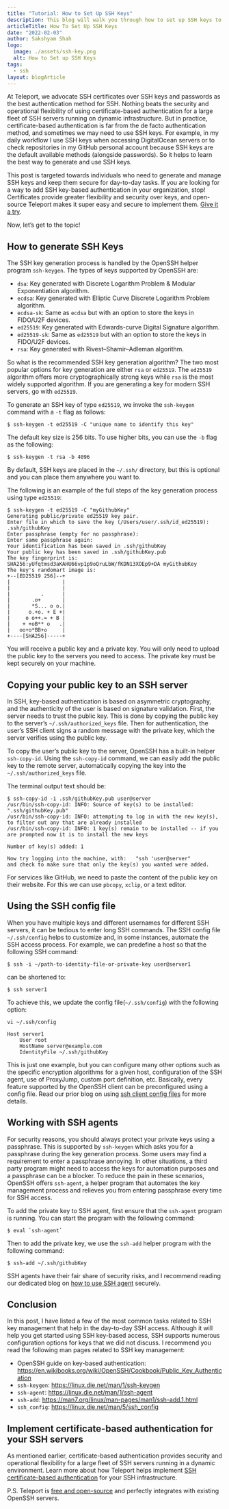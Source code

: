 ```yaml
---
title: "Tutorial: How to Set Up SSH Keys"
description: This blog will walk you through how to set up SSH keys to use for SSH key-based authentication.
articleTitle: How To Set Up SSH Keys
date: "2022-02-03"
author: Sakshyam Shah
logo:
  image: ./assets/ssh-key.png
  alt: How to Set up SSH Keys
tags:
  - ssh
layout: blogArticle
---
```



At Teleport, we advocate SSH certificates over SSH keys and passwords as the best authentication method for SSH. Nothing beats the security and operational flexibility of using certificate-based authentication for a large fleet of SSH servers running on dynamic infrastructure. But in practice, certificate-based authentication is far from the de facto authentication method, and sometimes we may need to use SSH keys. For example, in my daily workflow I use SSH keys when accessing DigitalOcean servers or to check repositories in my GitHub personal account because SSH keys are the default available methods (alongside passwords). So it helps to learn the best way to generate and use SSH keys.

This post is targeted towards individuals who need to generate and manage SSH keys and keep them secure for day-to-day tasks. If you are looking for a way to add SSH key-based authentication in your organization, stop! Certificates provide greater flexibility and security over keys, and open-source Teleport makes it super easy and secure to implement them. [Give it a try](https://goteleport.com/docs/getting-started/).

Now, let’s get to the topic!

## How to generate SSH Keys

The SSH key generation process is handled by the OpenSSH helper program `ssh-keygen`. The types of keys supported by OpenSSH are:

- `dsa`: Key generated with Discrete Logarithm Problem & Modular Exponentiation algorithm.
- `ecdsa`: Key generated with Elliptic Curve Discrete Logarithm Problem algorithm.
- `ecdsa-sk`: Same as `ecdsa` but with an option to store the keys in FIDO/U2F devices.
- `ed25519`: Key generated with Edwards-curve Digital Signature algorithm.
- `ed25519-sk`: Same as `ed25519` but with an option to store the keys in FIDO/U2F devices.
- `rsa`: Key generated with Rivest–Shamir–Adleman algorithm.

So what is the recommended SSH key generation algorithm? The two most popular options for key generation are either `rsa` or `ed25519`. The `ed25519` algorithm offers more cryptographically strong keys while `rsa` is the most widely supported algorithm. If you are generating a key for modern SSH servers, go with `ed25519`.

To generate an SSH key of type `ed25519`, we invoke the `ssh-keygen` command with a `-t` flag as follows:

```
$ ssh-keygen -t ed25519 -C "unique name to identify this key"
```

The default key size is 256 bits. To use higher bits, you can use the `-b` flag as the following:

```
$ ssh-keygen -t rsa -b 4096
```

By default, SSH keys are placed in the `~/.ssh/` directory, but this is optional and you can place them anywhere you want to.

The following is an example of the full steps of the key generation process using type `ed25519`:

```
$ ssh-keygen -t ed25519 -C "myGithubKey"
Generating public/private ed25519 key pair.
Enter file in which to save the key (/Users/user/.ssh/id_ed25519): .ssh/githubKey
Enter passphrase (empty for no passphrase):
Enter same passphrase again:
Your identification has been saved in .ssh/githubKey
Your public key has been saved in .ssh/githubKey.pub
The key fingerprint is:
SHA256:yUfqtmsd3aKAHU66vp1p9oQruLbW/fKDN13XOEp9+DA myGithubKey
The key's randomart image is:
+--[ED25519 256]--+
|                 |
|                 |
|          .      |
|       .o+       |
|       *S... o o.|
|      o.+o. + E +|
|     o o++.= + B |
|    + +oB** o   .|
|   oo+o*BB+o     |
+----[SHA256]-----+
```

You will receive a public key and a private key. You will only need to upload the public key to the servers you need to access. The private key must be kept securely on your machine.

## Copying your public key to an SSH server

In SSH, key-based authentication is based on asymmetric cryptography, and the authenticity of the user is based on signature validation. First, the server needs to trust the public key. This is done by copying the public key to the server’s `~/.ssh/authorized_keys` file. Then for authentication, the user’s SSH client signs a random message with the private key, which the server verifies using the public key.

To copy the user’s public key to the server, OpenSSH has a built-in helper `ssh-copy-id`. Using the `ssh-copy-id` command, we can easily add the public key to the remote server, automatically copying the key into the `~/.ssh/authorized_keys` file.

The terminal output text should be:

```
$ ssh-copy-id -i .ssh/githubKey.pub user@server
/usr/bin/ssh-copy-id: INFO: Source of key(s) to be installed: ".ssh/githubKey.pub"
/usr/bin/ssh-copy-id: INFO: attempting to log in with the new key(s), to filter out any that are already installed
/usr/bin/ssh-copy-id: INFO: 1 key(s) remain to be installed -- if you are prompted now it is to install the new keys

Number of key(s) added: 1

Now try logging into the machine, with:   "ssh 'user@server"
and check to make sure that only the key(s) you wanted were added.
```

For services like GitHub, we need to paste the content of the public key on their website. For this we can use `pbcopy`, `xclip`, or a text editor.

## Using the SSH config file

When you have multiple keys and different usernames for different SSH servers, it can be tedious to enter long SSH commands. The SSH config file `~/.ssh/config` helps to customize and, in some instances, automate the SSH access process. For example, we can predefine a host so that the following SSH command:

```
$ ssh -i ~/path-to-identity-file-or-private-key user@server1
```

can be shortened to:

```
$ ssh server1
```

To achieve this, we update the config file(`~/.ssh/config`) with the following option:

```
vi ~/.ssh/config

Host server1
    User root
    HostName server@example.com
    IdentityFile ~/.ssh/githubKey
```

This is just one example, but you can configure many other options such as the specific encryption algorithms for a given host, configuration of the SSH agent, use of ProxyJump, custom port definition, etc. Basically, every feature supported by the OpenSSH client can be preconfigured using a config file. Read our prior blog on using [ssh client config files](https://goteleport.com/blog/ssh-client-config-file-example/) for more details.

## Working with SSH agents

For security reasons, you should always protect your private keys using a passphrase. This is supported by `ssh-keygen` which asks you for a passphrase during the key generation process. Some users may find a requirement to enter a passphrase annoying. In other situations, a third party program might need to access the keys for automation purposes and a passphrase can be a blocker. To reduce the pain in these scenarios, OpenSSH offers `ssh-agent`, a helper program that automates the key management process and relieves you from entering passphrase every time for SSH access.

To add the private key to SSH agent, first ensure that the `ssh-agent` program is running. You can start the program with the following command:

```
$ eval `ssh-agent`
```

Then to add the private key, we use the `ssh-add` helper program with the following command:

```
$ ssh-add ~/.ssh/githubKey
```

SSH agents have their fair share of security risks, and I recommend reading our dedicated blog on [how to use SSH agent](https://goteleport.com/blog/how-to-use-ssh-agent-safely/) securely.

<EmailSubscribeViolet />

## Conclusion

In this post, I have listed a few of the most common tasks related to SSH key management that help in the day-to-day SSH access. Although it will help you get started using SSH key-based access, SSH supports numerous configuration options for keys that we did not discuss. I recommend you read the following man pages related to SSH key management:

- OpenSSH guide on key-based authentication: https://en.wikibooks.org/wiki/OpenSSH/Cookbook/Public_Key_Authentication
- `ssh-keygen`: https://linux.die.net/man/1/ssh-keygen
- `ssh-agent`: https://linux.die.net/man/1/ssh-agent
- `ssh-add`: https://man7.org/linux/man-pages/man1/ssh-add.1.html
- `ssh_config`: https://linux.die.net/man/5/ssh_config

## Implement certificate-based authentication for your SSH servers

As mentioned earlier, certificate-based authentication provides security and operational flexibility for a large fleet of SSH servers running in a dynamic environment. Learn more about how Teleport helps implement [SSH certificate-based authentication](https://goteleport.com/ssh-server-access/) for your SSH infrastructure.

P.S. Teleport is [free and open-source](https://github.com/gravitational/teleport) and perfectly integrates with existing OpenSSH servers.
